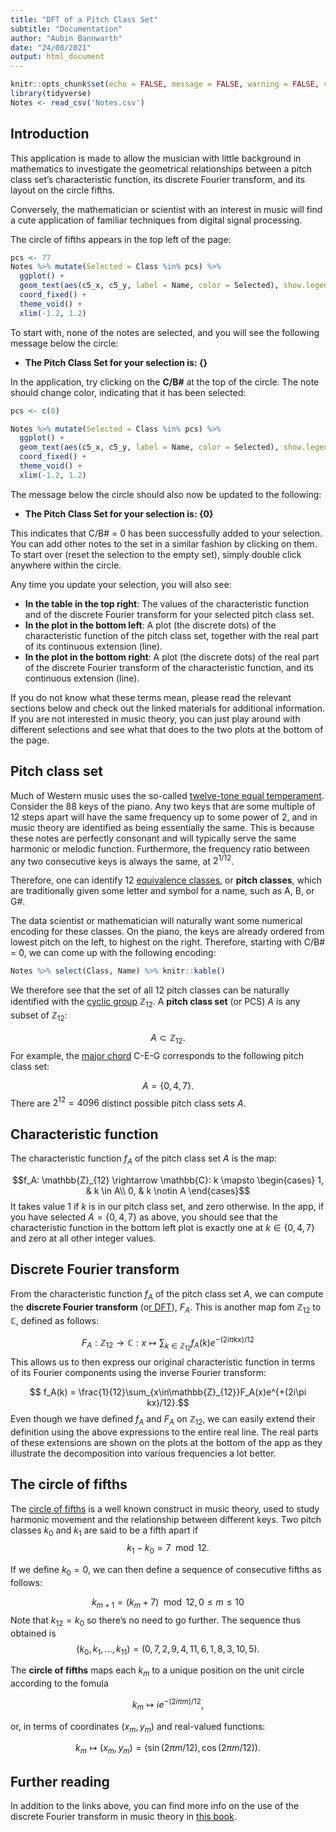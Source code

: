 ```yaml
---
title: "DFT of a Pitch Class Set"
subtitle: "Documentation"
author: "Aubin Bannwarth"
date: "24/08/2021"
output: html_document
---
```


```r
knitr::opts_chunk$set(echo = FALSE, message = FALSE, warning = FALSE, cache = TRUE)
library(tidyverse)
Notes <- read_csv('Notes.csv')
```

## Introduction

This application is made to allow the musician with little background in mathematics to investigate the geometrical relationships between a pitch class set's characteristic function, its discrete Fourier transform, and its layout on the circle fifths.  

Conversely, the mathematician or scientist with an interest in music will find a cute application of familiar techniques from digital signal processing. 

The circle of fifths appears in the top left of the page: 
```r
pcs <- 77
Notes %>% mutate(Selected = Class %in% pcs) %>%
  ggplot() +
  geom_text(aes(c5_x, c5_y, label = Name, color = Selected), show.legend = FALSE) +
  coord_fixed() +
  theme_void() +
  xlim(-1.2, 1.2)
```

To start with, none of the notes are selected, and you will see the following message below the circle:  

* **The Pitch Class Set for your selection is: {}**

In the application, try clicking on the **C/B#** at the top of the circle. The note should change color, indicating that it has been selected:

```r
pcs <- c(0)

Notes %>% mutate(Selected = Class %in% pcs) %>%
  ggplot() +
  geom_text(aes(c5_x, c5_y, label = Name, color = Selected), show.legend = FALSE) +
  coord_fixed() +
  theme_void() +
  xlim(-1.2, 1.2)
```

The message below the circle should also now be updated to the following:  

* **The Pitch Class Set for your selection is: {0}**


This indicates that C/B# = 0 has been successfully added to your selection. You can add other notes to the set in a similar fashion by clicking on them. To start over (reset the selection to the empty set), simply double click anywhere within the circle. 

Any time you update your selection, you will also see:

* **In the table in the top right**: The values of the characteristic function and of the discrete Fourier transform for your selected pitch class set.  
* **In the plot in the bottom left**: A plot (the discrete dots) of the characteristic function of the pitch class set, together with the real part of its continuous extension (line).
* **In the plot in the bottom right**:  A plot (the discrete dots) of the real part of the discrete Fourier transform of the characteristic function, and its continuous extension (line).

If you do not know what these terms mean, please read the relevant sections below and check out the linked materials for additional information. If you are not interested in music theory, you can just play around with different selections and see what that does to the two plots at the bottom of the page.

## Pitch class set

Much of Western music uses the so-called [twelve-tone equal temperament](https://en.wikipedia.org/wiki/12_equal_temperament). Consider the 88 keys of the piano. Any two keys that are some multiple of 12 steps apart will have the same frequency up to some power of 2, and in music theory are identified as being essentially the same. This is because these notes are perfectly consonant and will typically serve the same harmonic or melodic function. Furthermore, the frequency ratio between any two consecutive keys is always the same, at $2^{1/12}$. 

Therefore, one can identify 12 [equivalence classes](https://en.wikipedia.org/wiki/Equivalence_class), or **pitch classes**, which are traditionally given some letter and symbol for a name, such as A, B, or G#. 

The data scientist or mathematician will naturally want some numerical encoding for these classes. On the piano, the keys are already ordered from lowest pitch on the left, to highest on the right. Therefore, starting with C/B# = 0, we can come up with the following encoding:

```r
Notes %>% select(Class, Name) %>% knitr::kable()
```

We therefore see that the set of all 12 pitch classes can be naturally identified with the [cyclic group](https://en.wikipedia.org/wiki/Cyclic_group) $\mathbb{Z}_{12}$. A **pitch class set** (or PCS) $A$ is any subset of $\mathbb{Z}_{12}$:

$$A \subset \mathbb{Z}_{12}.$$
For example, the [major chord](https://en.wikipedia.org/wiki/Major_chord) C-E-G corresponds to the following pitch class set:

$$ A = \{0, 4, 7\}. $$
There are $2^{12} = 4096$ distinct possible pitch class sets $A$. 

## Characteristic function

The characteristic function $f_A$ of the pitch class set $A$ is the map:

$$f_A: \mathbb{Z}_{12} \rightarrow \mathbb{C}: k \mapsto \begin{cases} 1, & k \in  A\\ 0, & k \notin A \end{cases}$$ 
It takes value 1 if $k$ is in our pitch class set, and zero otherwise. In the app, if you have selected $A = \{0, 4, 7\}$ as above, you should see that the characteristic function in the bottom left plot is exactly one at $k \in \{0, 4, 7\}$ and zero at all other integer values.  

## Discrete Fourier transform  

From the characteristic function $f_A$ of the pitch class set $A$, we can compute the **discrete Fourier transform** (o[r DFT](https://en.wikipedia.org/wiki/Discrete_Fourier_transform)), $F_A$. This is another map fom  $\mathbb{Z}_{12}$ to $\mathbb{C}$, defined as follows:

$$ F_A: \mathbb{Z}_{12} \rightarrow \mathbb{C}: x \mapsto \sum_{k \in \mathbb{Z}_{12}}f_A(k)e^{-(2i\pi kx)/12}$$
This allows us to then express our original characteristic function in terms of its Fourier components  using the inverse Fourier transform:

$$ f_A(k) = \frac{1}{12}\sum_{x\in\mathbb{Z}_{12}}F_A(x)e^{+(2i\pi kx)/12}.$$
Even though we have defined $f_A$ and $F_A$ on $\mathbb{Z}_{12}$, we can easily extend their definition using the above expressions to the entire real line. The real parts of these extensions are shown on the plots at the bottom of the app as they illustrate the decomposition into various frequencies a lot better.

## The circle of fifths

The [circle of fifths](https://en.wikipedia.org/wiki/Circle_of_fifths) is a well known construct in music theory, used to study harmonic movement and the relationship between different keys. Two pitch classes $k_0$ and $k_1$ are said to be a fifth apart if 
$$k_1 - k_0 = 7 \mod 12.$$

If we define $k_0 = 0$, we can then define a sequence of consecutive fifths as follows:

$$k_{m+1} = (k_m + 7)\mod 12,\, 0\leq m \leq 10$$
Note that $k_{12}=k_0$ so there's no need to go further.
The sequence thus obtained is 
$$(k_0, k_1, ..., k_{11}) = (0, 7, 2, 9, 4, 11, 6, 1, 8, 3, 10, 5).$$

The **circle of fifths** maps each $k_m$ to a unique position on the unit circle according to the fomula

$$k_m \mapsto ie^{-(2i\pi m)/12},$$

or, in terms of coordinates $(x_m, y_m)$ and real-valued functions:

$$k_m \mapsto (x_m, y_m) = \left(\sin(2\pi m/12),\, \cos(2\pi  m/12)\right).$$  

## Further reading

In addition to the links above, you can find more info on the use of the discrete Fourier transform in music theory in [this book](https://www.springer.com/gp/book/9783319455808).
